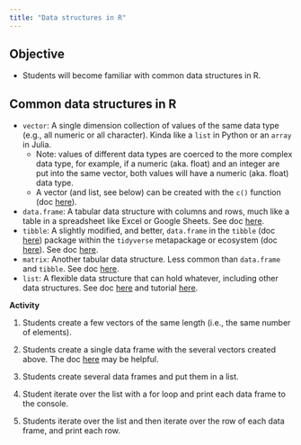 ```yaml
---
title: "Data structures in R"
---
```


## Objective

-   Students will become familiar with common data structures in R.

## Common data structures in R

-   `vector`: A single dimension collection of values of the same data type (e.g., all numeric or all character). Kinda like a `list` in Python or an `array` in Julia.
    -   Note: values of different data types are coerced to the more complex data type, for example, if a numeric (aka. float) and an integer are put into the same vector, both values will have a numeric (aka. float) data type.
    -   A vector (and list, see below) can be created with the `c()` function (doc [here](https://www.rdocumentation.org/packages/base/versions/3.6.2/topics/c)).
-   `data.frame`: A tabular data structure with columns and rows, much like a table in a spreadsheet like Excel or Google Sheets. See doc [here](https://www.rdocumentation.org/packages/base/versions/3.6.2/topics/data.frame).
-   `tibble`: A slightly modified, and better, `data.frame` in the `tibble` (doc [here](https://tibble.tidyverse.org/reference/tibble-package.html)) package within the `tidyverse` metapackage or ecosystem (doc [here](https://www.tidyverse.org/)). See doc [here](https://tibble.tidyverse.org/).
-   `matrix`: Another tabular data structure. Less common than `data.frame` and `tibble`. See doc [here](https://www.rdocumentation.org/packages/base/versions/3.6.2/topics/matrix).
-   `list`: A flexible data structure that can hold whatever, including other data structures. See doc [here](https://www.rdocumentation.org/packages/base/versions/3.6.2/topics/list) and tutorial [here](https://www.r-tutor.com/r-introduction/list).

**Activity**

1.  Students create a few vectors of the same length (i.e., the same number of elements).

2.  Students create a single data frame with the several vectors created above. The doc [here](https://www.rdocumentation.org/packages/base/versions/3.6.2/topics/data.frame) may be helpful.

3.  Students create several data frames and put them in a list.

4.  Student iterate over the list with a for loop and print each data frame to the console.

5.  Students iterate over the list and then iterate over the row of each data frame, and print each row.
